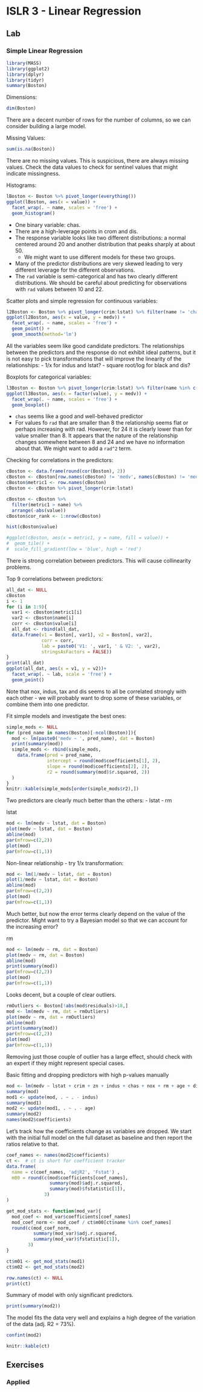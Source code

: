 # ISLR 3 - Linear Regression

## Lab

### Simple Linear Regression

```r
library(MASS)
library(ggplot2)
library(dplyr)
library(tidyr)
summary(Boston)
```
Dimensions:
```r
dim(Boston)
```
There are a decent number of rows for the number of columns, so we can consider building a large model.

Missing Values:
```r
sum(is.na(Boston))
```
There are no missing values. This is suspicious, there are always missing values. Check the data values to check for sentinel values that might indicate missingness.

Histograms:
```r
lBoston <- Boston %>% pivot_longer(everything())
ggplot(lBoston, aes(x = value)) +
  facet_wrap(. ~ name, scales = 'free') +
  geom_histogram()
```

- One binary variable: chas.
- There are a high-leverage points in crom and dis.
- The response variable looks like two different distributions: a normal centered around 20 and another distribution that peaks sharply at about 50.
  - We might want to use different models for these two groups.
- Many of the predictor distributions are very skewed leading to very different leverage for the different observations.
- The `rad` variable is semi-categorical and has two clearly different distributions. We should be careful about predicting for observations with `rad` values between 10 and 22.

Scatter plots and simple regression for continuous variables:
```r
l2Boston <- Boston %>% pivot_longer(crim:lstat) %>% filter(name != 'chas')
ggplot(l2Boston, aes(x = value, y = medv)) +
  facet_wrap(. ~ name, scales = 'free') +
  geom_point() +
  geom_smooth(method='lm')
```

All the variables seem like good candidate predictors. The relationships between the predictors and the response do not exhibit ideal patterns, but it is not easy to pick transformations that will improve the linearity of the relationships:
- 1/x for indus and lstat?
- square root/log for black and dis?

Boxplots for categorical variables:
```r
l3Boston <- Boston %>% pivot_longer(crim:lstat) %>% filter(name %in% c('chas', 'rad'))
ggplot(l3Boston, aes(x = factor(value), y = medv)) +
  facet_wrap(. ~ name, scales = 'free') +
  geom_boxplot()
```

- `chas` seems like a good and well-behaved predictor
- For values fo `rad` that are smaller than 8 the relationship seems flat or perhaps increasing with rad. However, for 24 it is clearly lower than for value smaller than 8. It appears that the nature of the relationship changes somewhere between 8 and 24 and we have no information about that. We might want to add a `rad^2` term.

Checking for correlations in the predictors:
```r
cBoston <- data.frame(round(cor(Boston), 2))
cBoston <- cBoston[row.names(cBoston) != 'medv', names(cBoston) != 'medv']
cBoston$metric1 <- row.names(cBoston)
cBoston <- cBoston %>% pivot_longer(crim:lstat)

cBoston <- cBoston %>% 
  filter(metric1 > name) %>%
  arrange(-abs(value))
cBoston$cor_rank <- 1:nrow(cBoston)

hist(cBoston$value)

#ggplot(cBoston, aes(x = metric1, y = name, fill = value)) +
#  geom_tile() +
#  scale_fill_gradient(low = 'blue', high = 'red')
```
There is strong correlation between predictors. This will cause collinearity problems.

Top 9 correlations between predictors:
```r
all_dat <- NULL
cBoston
i <- 1
for (i in 1:9){
  var1 <- cBoston$metric1[i]
  var2 <- cBoston$name[i]
  corr <- cBoston$value[i]
  all_dat <- rbind(all_dat, 
  data.frame(v1 = Boston[, var1], v2 = Boston[, var2], 
             corr = corr, 
             lab = paste0('V1: ', var1, ' & V2: ', var2),
             stringsAsFactors = FALSE))
}
print(all_dat)
ggplot(all_dat, aes(x = v1, y = v2))+
  facet_wrap(. ~ lab, scale = 'free') + 
  geom_point()
```

Note that nox, indus, tax and dis seems to all be correlated strongly with each other - we will probably want to drop some of these variables, or combine them into one predictor.

Fit simple models and investigate the best ones:
```r
simple_mods <- NULL
for (pred_name in names(Boston)[-ncol(Boston)]){
  mod <- lm(paste0('medv ~ ', pred_name), dat = Boston)
  print(summary(mod))
  simple_mods <- rbind(simple_mods,
    data.frame(pred = pred_name,
               intercept = round(mod$coefficients[1], 2),
               slope = round(mod$coefficients[2], 2),
               r2 = round(summary(mod)$r.squared, 2))
  )
}
knitr::kable(simple_mods[order(simple_mods$r2),])
```

Two predictors are clearly much better than the others:
- lstat
- rm

lstat
```r
mod <- lm(medv ~ lstat, dat = Boston)
plot(medv ~ lstat, dat = Boston)
abline(mod)
par(mfrow=c(2,2))
plot(mod)
par(mfrow=c(1,1))
```

Non-linear relationship - try 1/x transformation:

```r
mod <- lm(1/medv ~ lstat, dat = Boston)
plot(1/medv ~ lstat, dat = Boston)
abline(mod)
par(mfrow=c(2,2))
plot(mod)
par(mfrow=c(1,1))
```
Much better, but now the error terms clearly depend on the value of the predictor. Might want to try a Bayesian model so that we can account for the increasing error?

rm
```r
mod <- lm(medv ~ rm, dat = Boston)
plot(medv ~ rm, dat = Boston)
abline(mod)
print(summary(mod))
par(mfrow=c(2,2))
plot(mod)
par(mfrow=c(1,1))
```

Looks decent, but a couple of clear outliers.
```r
rmOutliers <- Boston[!abs(mod$residuals)>18,]
mod <- lm(medv ~ rm, dat = rmOutliers)
plot(medv ~ rm, dat = rmOutliers)
abline(mod)
print(summary(mod))
par(mfrow=c(2,2))
plot(mod)
par(mfrow=c(1,1))
```

Removing just those couple of outlier has a large effect, should check with an expert if they might represent special cases.






Basic fitting and dropping predictors with high p-values manually
```r
mod <- lm(medv ~ lstat + crim + zn + indus + chas + nox + rm + age + dis + rad + tax + ptratio + black, data = Boston)
summary(mod)
mod1 <- update(mod, . ~ . - indus)
summary(mod1)
mod2 <- update(mod1, . ~ . - age)
summary(mod2)
names(mod2$coefficients)
```

Let's track how the coefficients change as variables are dropped. We start with the initial full model on the full dataset as baseline and then report the ratios relative to that.
```r
coef_names <- names(mod2$coefficients)
ct <-  # ct is short for coefficient tracker
data.frame(
  name = c(coef_names, 'adjR2', 'Fstat') ,
  m00 = round(c(mod$coefficients[coef_names],
                summary(mod)$adj.r.squared,
                summary(mod)$fstatistic[1]),
              3)
)

get_mod_stats <- function(mod_var){
  mod_coef <- mod_var$coefficients[coef_names]
  mod_coef_norm <- mod_coef / ct$m00[ct$name %in% coef_names]
  round(c(mod_coef_norm,
          summary(mod_var)$adj.r.squared,
          summary(mod_var)$fstatistic[1]),
        3)
}

ct$m01 <- get_mod_stats(mod1) 
ct$m02 <- get_mod_stats(mod2)

row.names(ct) <- NULL
print(ct)
```

Summary of model with only significant predictors.
```r
print(summary(mod2))
```
The model fits the data very well and explains a high degree of the variation of the data (adj. R2 = 73%).

```r
confint(mod2)
```


```r
knitr::kable(ct)
```





## Exercises

### Applied
